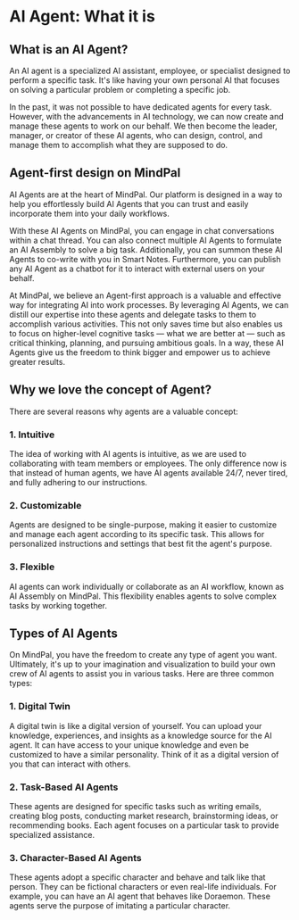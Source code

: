 # AI Agent: What it is

## What is an AI Agent?

An AI agent is a specialized AI assistant, employee, or specialist designed to perform a specific task. It's like having your own personal AI that focuses on solving a particular problem or completing a specific job.

In the past, it was not possible to have dedicated agents for every task. However, with the advancements in AI technology, we can now create and manage these agents to work on our behalf. We then become the leader, manager, or creator of these AI agents, who can design, control, and manage them to accomplish what they are supposed to do.

## Agent-first design on MindPal

AI Agents are at the heart of MindPal. Our platform is designed in a way to help you effortlessly build AI Agents that you can trust and easily incorporate them into your daily workflows.

With these AI Agents on MindPal, you can engage in chat conversations within a chat thread. You can also connect multiple AI Agents to formulate an AI Assembly to solve a big task. Additionally, you can summon these AI Agents to co-write with you in Smart Notes. Furthermore, you can publish any AI Agent as a chatbot for it to interact with external users on your behalf.

At MindPal, we believe an Agent-first approach is a valuable and effective way for integrating AI into work processes. By leveraging AI Agents, we can distill our expertise into these agents and delegate tasks to them to accomplish various activities. This not only saves time but also enables us to focus on higher-level cognitive tasks — what we are better at — such as critical thinking, planning, and pursuing ambitious goals. In a way, these AI Agents give us the freedom to think bigger and empower us to achieve greater results.

## Why we love the concept of Agent?

There are several reasons why agents are a valuable concept:

### 1. Intuitive

The idea of working with AI agents is intuitive, as we are used to collaborating with team members or employees. The only difference now is that instead of human agents, we have AI agents available 24/7, never tired, and fully adhering to our instructions.

### 2. Customizable

Agents are designed to be single-purpose, making it easier to customize and manage each agent according to its specific task. This allows for personalized instructions and settings that best fit the agent's purpose.

### 3. Flexible

AI agents can work individually or collaborate as an AI workflow, known as AI Assembly on MindPal. This flexibility enables agents to solve complex tasks by working together.

## Types of AI Agents

On MindPal, you have the freedom to create any type of agent you want. Ultimately, it's up to your imagination and visualization to build your own crew of AI agents to assist you in various tasks. Here are three common types:

### 1. Digital Twin

A digital twin is like a digital version of yourself. You can upload your knowledge, experiences, and insights as a knowledge source for the AI agent. It can have access to your unique knowledge and even be customized to have a similar personality. Think of it as a digital version of you that can interact with others.

### 2. Task-Based AI Agents

These agents are designed for specific tasks such as writing emails, creating blog posts, conducting market research, brainstorming ideas, or recommending books. Each agent focuses on a particular task to provide specialized assistance.

### 3. Character-Based AI Agents

These agents adopt a specific character and behave and talk like that person. They can be fictional characters or even real-life individuals. For example, you can have an AI agent that behaves like Doraemon. These agents serve the purpose of imitating a particular character.
